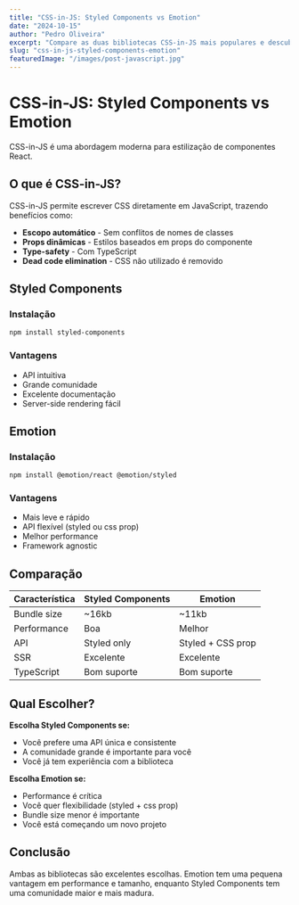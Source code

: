 ```yaml
---
title: "CSS-in-JS: Styled Components vs Emotion"
date: "2024-10-15"
author: "Pedro Oliveira"
excerpt: "Compare as duas bibliotecas CSS-in-JS mais populares e descubra qual é a melhor escolha."
slug: "css-in-js-styled-components-emotion"
featuredImage: "/images/post-javascript.jpg"
---
```


# CSS-in-JS: Styled Components vs Emotion

CSS-in-JS é uma abordagem moderna para estilização de componentes React.

## O que é CSS-in-JS?

CSS-in-JS permite escrever CSS diretamente em JavaScript, trazendo benefícios como:

- **Escopo automático** - Sem conflitos de nomes de classes
- **Props dinâmicas** - Estilos baseados em props do componente
- **Type-safety** - Com TypeScript
- **Dead code elimination** - CSS não utilizado é removido

## Styled Components

### Instalação

```bash
npm install styled-components
```

### Vantagens

- API intuitiva
- Grande comunidade
- Excelente documentação
- Server-side rendering fácil

## Emotion

### Instalação

```bash
npm install @emotion/react @emotion/styled
```

### Vantagens

- Mais leve e rápido
- API flexível (styled ou css prop)
- Melhor performance
- Framework agnostic

## Comparação

| Característica | Styled Components | Emotion |
|---------------|-------------------|---------|
| Bundle size | ~16kb | ~11kb |
| Performance | Boa | Melhor |
| API | Styled only | Styled + CSS prop |
| SSR | Excelente | Excelente |
| TypeScript | Bom suporte | Bom suporte |

## Qual Escolher?

**Escolha Styled Components se:**
- Você prefere uma API única e consistente
- A comunidade grande é importante para você
- Você já tem experiência com a biblioteca

**Escolha Emotion se:**
- Performance é crítica
- Você quer flexibilidade (styled + css prop)
- Bundle size menor é importante
- Você está começando um novo projeto

## Conclusão

Ambas as bibliotecas são excelentes escolhas. Emotion tem uma pequena vantagem em performance e tamanho, enquanto Styled Components tem uma comunidade maior e mais madura.